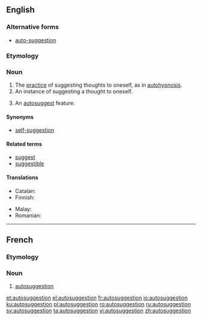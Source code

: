 ==English==
{{wikipedia}}

===Alternative forms===
* [[auto-suggestion]]

===Etymology===
{{prefix|auto|suggestion|lang=en}}

===Noun===
{{en-noun}}

# The [[practice]] of suggesting thoughts to oneself, as in [[autohypnosis]].
# An instance of suggesting a thought to oneself.
# {{cx|computing|uncountable|lang=en}} An [[autosuggest]] feature.

====Synonyms====
* [[self-suggestion]]

====Related terms====
* [[suggest]]
* [[suggestible]]

====Translations====
{{trans-top|suggesting thoughts to oneself}}
* Catalan: {{t|ca|autosuggestió|f}}
* Finnish: {{t|fi|itsesuggestio}}
{{trans-mid}}
* Malay: {{t|ms|saranan kendiri}}
* Romanian: {{t+|ro|autosugestie|f}}
{{trans-bottom}}

----

==French==

===Etymology===
{{prefix|auto|suggestion|lang=fr}}

===Noun===
{{fr-noun|f}}

# [[#English|autosuggestion]]

[[et:autosuggestion]]
[[el:autosuggestion]]
[[fr:autosuggestion]]
[[io:autosuggestion]]
[[ku:autosuggestion]]
[[pl:autosuggestion]]
[[ro:autosuggestion]]
[[ru:autosuggestion]]
[[sv:autosuggestion]]
[[ta:autosuggestion]]
[[vi:autosuggestion]]
[[zh:autosuggestion]]